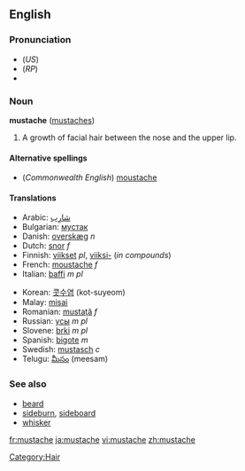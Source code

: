 ==English==

===Pronunciation===
* (''US'') {{IPA|/ˈmʌstæʃ/}}
* (''RP'') {{IPA|/ˈmʊstɑːʃ/}}
* {{SAMPA|/"mVst{S/}}

===Noun===
'''mustache''' ([[mustaches]])

#A growth of facial hair between the nose and the upper lip.

====Alternative spellings====
*(''Commonwealth English'') [[moustache]]

====Translations====
{{top}}
*Arabic: [[شارب|شارِب]]
*Bulgarian: [[мустак]]
*Danish: [[overskæg]] ''n''
*Dutch: [[snor]] ''f''
*Finnish: [[viikset]] ''pl'', [[viikset|viiksi-]] (''in compounds'')
*French: [[moustache]] ''f''
*Italian: [[baffi]] ''m pl''
{{mid}}
*Korean: [[콧수염]] (kot-suyeom)
*Malay: [[misai]]
*Romanian: [[mustaţă]] ''f''
*Russian: [[усы]] ''m pl''
*Slovene: [[brki]] ''m pl''
*Spanish: [[bigote]] ''m''
*Swedish: [[mustasch]] ''c''
*Telugu: [[మీసం]] (meesam)
{{bottom}}

===See also===
*[[beard]]
*[[sideburn]], [[sideboard]]
*[[whisker]]

[[Category:Hair]]

[[fr:mustache]]
[[ja:mustache]]
[[vi:mustache]]
[[zh:mustache]]